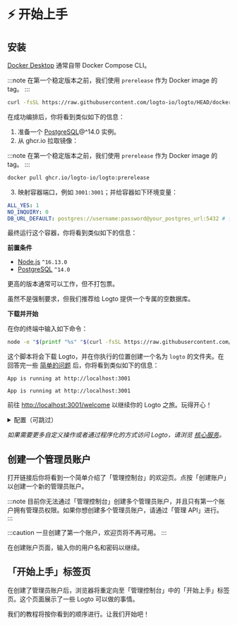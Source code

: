 
# ⚡ 开始上手

## 安装

<Tabs>

<TabItem value="docker-compose" label="Docker Compose">

[Docker Desktop](https://www.docker.com/products/docker-desktop) 通常自带 Docker Compose CLI。

:::note
在第一个稳定版本之前，我们使用 `prerelease` 作为 Docker image 的 tag。
:::

```bash
curl -fsSL https://raw.githubusercontent.com/logto-io/logto/HEAD/docker-compose.yml | TAG=prerelease docker compose -p logto -f - up
```

在成功编排后，你将看到类似如下的信息：

</TabItem>

<TabItem value="docker" label="Docker">

1. 准备一个 [PostgreSQL](https://www.postgresql.org/)@^14.0 实例。
2. 从 ghcr.io 拉取镜像：

:::note
在第一个稳定版本之前，我们使用 `prerelease` 作为 Docker image 的 tag。
:::

```bash
docker pull ghcr.io/logto-io/logto:prerelease
```

3. 映射容器端口，例如 `3001:3001`；并给容器如下环境变量：

```yml
ALL_YES: 1
NO_INQUIRY: 0
DB_URL_DEFAULT: postgres://username:password@your_postgres_url:5432 # 替换成你的 Postgres DSN
```

最终运行这个容器，你将看到类似如下的信息：

</TabItem>

<TabItem value="script" label="Download script">

**前置条件**

- [Node.js](https://nodejs.org/) `^16.13.0`
- [PostgreSQL](https://postgresql.org/) `^14.0`

更高的版本通常可以工作，但不打包票。

虽然不是强制要求，但我们推荐给 Logto 提供一个专属的空数据库。

**下载并开始**

在你的终端中输入如下命令：

```bash
node -e "$(printf "%s" "$(curl -fsSL https://raw.githubusercontent.com/logto-io/logto/master/install.js)")"
```

这个脚本将会下载 Logto，并在你执行的位置创建一个名为 `logto` 的文件夹。在回答完一些 [简单的问题](../../references/core/configuration.md#questions) 后，你将看到类似如下的信息：

```text
App is running at http://localhost:3001
```

</TabItem>

</Tabs>

```text
App is running at http://localhost:3001
```

前往 <a target="_blank" href="http://localhost:3001/welcome">http://localhost:3001/welcome</a> 以继续你的 Logto 之旅。玩得开心！

<details>
  <summary>配置（可跳过）</summary>

Logto 使用环境变量进行配置，并支持 `.env` 文件。使用细节以及完整的变量列表见 [配置](../../references/core/configuration.md) 页面。

</details>

_如果需要更多自定义操作或者通过程序化的方式访问 Logto，请浏览 [核心服务](../../references/core/README.mdx)。_

## 创建一个管理员账户

打开链接后你将看到一个简单介绍了「管理控制台」的欢迎页。点按「创建账户」以创建一个新的管理员账户。

:::note
目前你无法通过「管理控制台」创建多个管理员账户，并且只有第一个账户拥有管理员权限。如果你想创建多个管理员账户，请通过「管理 API」进行。
:::

:::caution
一旦创建了第一个账户，欢迎页将不再可用。
:::

在创建账户页面，输入你的用户名和密码以继续。

## 「开始上手」标签页

在创建了管理员账户后，浏览器将重定向至「管理控制台」中的「开始上手」标签页。这个页面展示了一些 Logto 可以做的事情。

我们的教程将按你看到的顺序进行。让我们开始吧！
